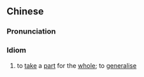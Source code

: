 ==Chinese==
{{zh-forms}}

===Pronunciation===
{{zh-pron
|m=yǐpiāngàiquán
|cat=cy
}}

===Idiom===
{{zh-idiom}}

# to [[take]] a [[part]] for the [[whole]]; to [[generalise]]
